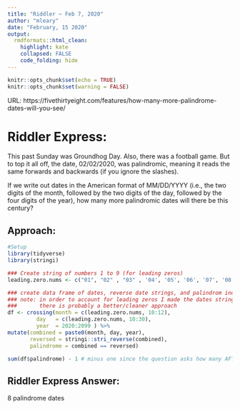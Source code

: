 ```yaml
---
title: "Riddler ~ Feb 7, 2020"
author: "mleary"
date: "February, 15 2020"
output: 
  rmdformats::html_clean:
    highlight: kate
    collapsed: FALSE
    code_folding: hide
---
```


```r
knitr::opts_chunk$set(echo = TRUE)
knitr::opts_chunk$set(warning = FALSE)

```


URL: https://fivethirtyeight.com/features/how-many-more-palindrome-dates-will-you-see/

# Riddler Express: 

This past Sunday was Groundhog Day. Also, there was a football game. But to top it all off, the date, 02/02/2020, was palindromic, meaning it reads the same forwards and backwards (if you ignore the slashes).

If we write out dates in the American format of MM/DD/YYYY (i.e., the two digits of the month, followed by the two digits of the day, followed by the four digits of the year), how many more palindromic dates will there be this century?


## Approach:

```r
#Setup
library(tidyverse)
library(stringi)

### Create string of numbers 1 to 9 (for leading zeros)
leading.zero.nums <- c("01", "02" , "03" , '04', '05', '06', '07', '08', '09')

### create data frame of dates, reverse date strings, and palindrom indicator
### note: in order to account for leading zeros I made the dates strings. 
###       there is probably a better/cleaner approach
df <- crossing(month = c(leading.zero.nums, 10:12),
         day   = c(leading.zero.nums, 10:30),
         year  = 2020:2099 ) %>% 
mutate(combined = paste0(month, day, year),
       reversed = stringi::stri_reverse(combined),
       palindrome = combined == reversed)

sum(df$palindrome) - 1 # minus one since the question asks how many AFTER 02022020 
```


## Riddler Express Answer:

8 palindrome dates

